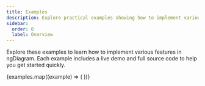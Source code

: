 ```yaml
---
title: Examples
description: Explore practical examples showing how to implement various features in ngDiagram
sidebar:
  order: 0
  label: Overview
---
```



Explore these examples to learn how to implement various features in ngDiagram. Each example includes a live demo and full source code to help you get started quickly.

<div class="content-tile-grid">
  {examples.map((example) => (
    <ContentTile
      title={example.title}
      description={example.description}
      href={example.href}
      navigationTitle={'View Example'}
      image={example.image}
      imageAlt={example.imageAlt}
      openInNewTab={false}
    />
  ))}
</div>
